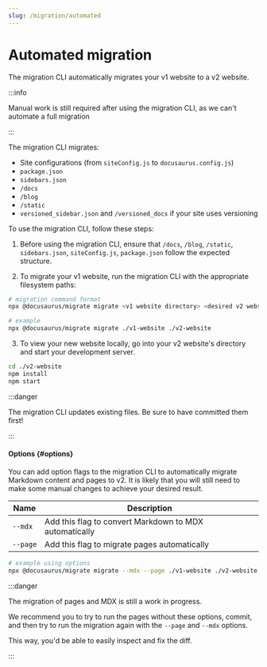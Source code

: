 ```yaml
---
slug: /migration/automated
---
```


# Automated migration

The migration CLI automatically migrates your v1 website to a v2 website.

:::info

Manual work is still required after using the migration CLI, as we can't automate a full migration

:::

The migration CLI migrates:

- Site configurations (from `siteConfig.js` to `docusaurus.config.js`)
- `package.json`
- `sidebars.json`
- `/docs`
- `/blog`
- `/static`
- `versioned_sidebar.json` and `/versioned_docs` if your site uses versioning

To use the migration CLI, follow these steps:

1. Before using the migration CLI, ensure that `/docs`, `/blog`, `/static`, `sidebars.json`, `siteConfig.js`, `package.json` follow the expected structure.

2. To migrate your v1 website, run the migration CLI with the appropriate filesystem paths:

```bash
# migration command format
npx @docusaurus/migrate migrate <v1 website directory> <desired v2 website directory>

# example
npx @docusaurus/migrate migrate ./v1-website ./v2-website
```

3. To view your new website locally, go into your v2 website's directory and start your development server.

```bash npm2yarn
cd ./v2-website
npm install
npm start
```

:::danger

The migration CLI updates existing files. Be sure to have committed them first!

:::

#### Options {#options}

You can add option flags to the migration CLI to automatically migrate Markdown content and pages to v2. It is likely that you will still need to make some manual changes to achieve your desired result.

| Name     | Description                                            |
| -------- | ------------------------------------------------------ |
| `--mdx`  | Add this flag to convert Markdown to MDX automatically |
| `--page` | Add this flag to migrate pages automatically           |

```bash
# example using options
npx @docusaurus/migrate migrate --mdx --page ./v1-website ./v2-website
```

:::danger

The migration of pages and MDX is still a work in progress.

We recommend you to try to run the pages without these options, commit, and then try to run the migration again with the `--page` and `--mdx` options.

This way, you'd be able to easily inspect and fix the diff.

:::
